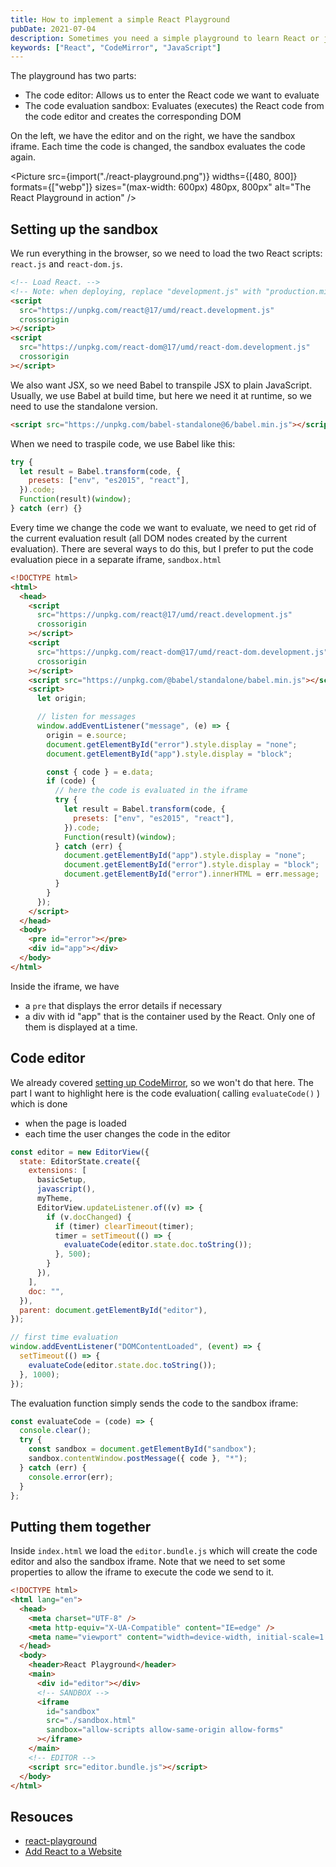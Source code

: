 ```yaml
---
title: How to implement a simple React Playground
pubDate: 2021-07-04
description: Sometimes you need a simple playground to learn React or just try some React code. Using CodeMirror and an iframe we can build one.
keywords: ["React", "CodeMirror", "JavaScript"]
---
```


The playground has two parts:

- The code editor: Allows us to enter the React code we want to evaluate
- The code evaluation sandbox: Evaluates (executes) the React code from the code editor and creates the corresponding DOM

On the left, we have the editor and on the right, we have the sandbox iframe. Each time the code is changed, the sandbox evaluates the code again.


<Picture
  src={import("./react-playground.png")}
  widths={[480, 800]}
  formats={["webp"]}
  sizes="(max-width: 600px) 480px, 800px"
  alt="The React Playground in action"
/>

## Setting up the sandbox

We run everything in the browser, so we need to load the two React scripts: `react.js` and `react-dom.js`.

```html
<!-- Load React. -->
<!-- Note: when deploying, replace "development.js" with "production.min.js". -->
<script
  src="https://unpkg.com/react@17/umd/react.development.js"
  crossorigin
></script>
<script
  src="https://unpkg.com/react-dom@17/umd/react-dom.development.js"
  crossorigin
></script>
```

We also want JSX, so we need Babel to transpile JSX to plain JavaScript. Usually, we use Babel at build time, but here we
need it at runtime, so we need to use the standalone version.

```html
<script src="https://unpkg.com/babel-standalone@6/babel.min.js"></script>
```

When we need to traspile code, we use Babel like this:

```js
try {
  let result = Babel.transform(code, {
    presets: ["env", "es2015", "react"],
  }).code;
  Function(result)(window);
} catch (err) {}
```

Every time we change the code we want to evaluate, we need to get rid of the current evaluation result (all DOM nodes created by the current evaluation).
There are several ways to do this, but I prefer to put the code evaluation piece in a separate iframe, `sandbox.html`

```html
<!DOCTYPE html>
<html>
  <head>
    <script
      src="https://unpkg.com/react@17/umd/react.development.js"
      crossorigin
    ></script>
    <script
      src="https://unpkg.com/react-dom@17/umd/react-dom.development.js"
      crossorigin
    ></script>
    <script src="https://unpkg.com/@babel/standalone/babel.min.js"></script>
    <script>
      let origin;

      // listen for messages
      window.addEventListener("message", (e) => {
        origin = e.source;
        document.getElementById("error").style.display = "none";
        document.getElementById("app").style.display = "block";

        const { code } = e.data;
        if (code) {
          // here the code is evaluated in the iframe
          try {
            let result = Babel.transform(code, {
              presets: ["env", "es2015", "react"],
            }).code;
            Function(result)(window);
          } catch (err) {
            document.getElementById("app").style.display = "none";
            document.getElementById("error").style.display = "block";
            document.getElementById("error").innerHTML = err.message;
          }
        }
      });
    </script>
  </head>
  <body>
    <pre id="error"></pre>
    <div id="app"></div>
  </body>
</html>
```

Inside the iframe, we have

- a `pre` that displays the error details if necessary
- a div with id "app" that is the container used by the React.
  Only one of them is displayed at a time.

## Code editor

We already covered [setting up CodeMirror](/how-to-make-a-code-editor-with-codemirror6/), so we won't do that here.
The part I want to highlight here is the code evaluation( calling `evaluateCode()` ) which is done

- when the page is loaded
- each time the user changes the code in the editor

```js
const editor = new EditorView({
  state: EditorState.create({
    extensions: [
      basicSetup,
      javascript(),
      myTheme,
      EditorView.updateListener.of((v) => {
        if (v.docChanged) {
          if (timer) clearTimeout(timer);
          timer = setTimeout(() => {
            evaluateCode(editor.state.doc.toString());
          }, 500);
        }
      }),
    ],
    doc: "",
  }),
  parent: document.getElementById("editor"),
});

// first time evaluation
window.addEventListener("DOMContentLoaded", (event) => {
  setTimeout(() => {
    evaluateCode(editor.state.doc.toString());
  }, 1000);
});
```

The evaluation function simply sends the code to the sandbox iframe:

```js
const evaluateCode = (code) => {
  console.clear();
  try {
    const sandbox = document.getElementById("sandbox");
    sandbox.contentWindow.postMessage({ code }, "*");
  } catch (err) {
    console.error(err);
  }
};
```

## Putting them together

Inside `index.html` we load the `editor.bundle.js` which will create the code editor and also the sandbox iframe.
Note that we need to set some properties to allow the iframe to execute the code we send to it.

```html
<!DOCTYPE html>
<html lang="en">
  <head>
    <meta charset="UTF-8" />
    <meta http-equiv="X-UA-Compatible" content="IE=edge" />
    <meta name="viewport" content="width=device-width, initial-scale=1.0" />
  </head>
  <body>
    <header>React Playground</header>
    <main>
      <div id="editor"></div>
      <!-- SANDBOX -->
      <iframe
        id="sandbox"
        src="./sandbox.html"
        sandbox="allow-scripts allow-same-origin allow-forms"
      ></iframe>
    </main>
    <!-- EDITOR -->
    <script src="editor.bundle.js"></script>
  </body>
</html>
```

## Resouces

- [react-playground](https://github.com/raresportan/react-playground)
- [Add React to a Website](https://reactjs.org/docs/add-react-to-a-website.html)
